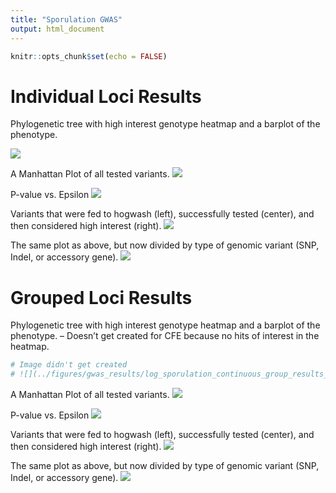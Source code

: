 ```yaml
---
title: "Sporulation GWAS"
output: html_document
---
```


```r
knitr::opts_chunk$set(echo = FALSE)
```

# Individual Loci Results

Phylogenetic tree with high interest genotype heatmap and a barplot of the phenotype. 

![](../figures/gwas_results/log_sporulation_continuous_indiv_results_tree_w_ribo_sig_pval_hi_epsilon_hits_heatmap_and_pheno_barplot.png)

A Manhattan Plot of all tested variants. 
![](../figures/gwas_results/log_sporulation_indiv_manhattan.png)

P-value vs. Epsilon 
![](../figures/gwas_results/log_sporulation_indiv_pval_vs_convergence.png)

Variants that were fed to hogwash (left), successfully tested (center), and then considered high interest (right).
![](../figures/gwas_results/log_sporulation_variant_funnel_through_hogwash_indiv.jpg)

The same plot as above, but now divided by type of genomic variant (SNP, Indel, or accessory gene).
![](../figures/gwas_results/log_sporulation_variant_funnel_through_hogwash_indiv_by_type.jpg)

# Grouped Loci Results

Phylogenetic tree with high interest genotype heatmap and a barplot of the phenotype.
-- Doesn't get created for CFE because no hits of interest in the heatmap.
```r
# Image didn't get created
# ![](../figures/gwas_results/log_sporulation_continuous_group_results_tree_w_ribo_sig_pval_hi_epsilon_hits_heatmap_and_pheno_barplot.png)
```


A Manhattan Plot of all tested variants. 
![](../figures/gwas_results/log_sporulation_group_manhattan.png)

P-value vs. Epsilon 
![](../figures/gwas_results/log_sporulation_group_pval_vs_convergence.png)

Variants that were fed to hogwash (left), successfully tested (center), and then considered high interest (right).
![](../figures/gwas_results/log_sporulation_variant_funnel_through_hogwash_group.jpg)

The same plot as above, but now divided by type of genomic variant (SNP, Indel, or accessory gene).
![](../figures/gwas_results/log_sporulation_variant_funnel_through_hogwash_group_by_type.jpg)

